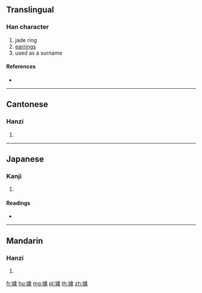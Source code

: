 {{character info/new}}
==Translingual==

===Han character===
{{Han char|rn=96|rad=玉|as=13|sn=17|four=11132|canj=MGYPO}}

# jade ring
# [[earrings]]
# used as a surname

====References====
* {{Han ref|kx=0743.010|dkj=21271|dj=1152.020|hdz=21139.170|uh=74A9|ud=29865|bh=C0F3|bd=49395}}

----

==Cantonese==

===Hanzi===
{{yue-hanzi|jyut=|y=keui4}}

# {{defn|lang=yue|sort=玉13}}

----

==Japanese==

===Kanji===
{{ja-kanji|grade=|rs=玉13}}

# {{defn|lang=ja|sort=玉13}}

====Readings====
* {{ja-readings|on=[[きょ]] (kyo), [[ご]] (go)|kun=|nanori=}}

----

==Mandarin==

===Hanzi===
{{cmn-hanzi|pin=[[qú]] ([[qu2]])|wg=ch'ü<sup>2</sup>}}

# {{defn|lang=cmn|sort=玉13}}

[[fr:璩]]
[[hu:璩]]
[[mg:璩]]
[[pl:璩]]
[[th:璩]]
[[zh:璩]]